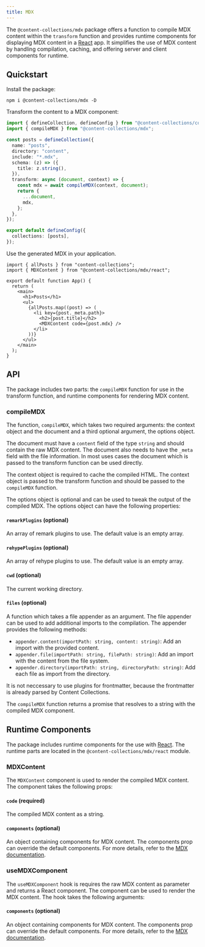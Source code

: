 ```yaml
---
title: MDX
---
```


The `@content-collections/mdx` package offers a function to compile MDX content within the `transform` function and provides runtime components for displaying MDX content in a [React](https://reactjs.org) app. It simplifies the use of MDX content by handling compilation, caching, and offering server and client components for runtime.

## Quickstart

<div className="steps">
<div className="step">

Install the package:

```package-install
npm i @content-collections/mdx -D
```

</div>
<div className="step">

Transform the content to a MDX component:

```ts
import { defineCollection, defineConfig } from "@content-collections/core";
import { compileMDX } from "@content-collections/mdx";

const posts = defineCollection({
  name: "posts",
  directory: "content",
  include: "*.mdx",
  schema: (z) => ({
    title: z.string(),
  }),
  transform: async (document, context) => {
    const mdx = await compileMDX(context, document);
    return {
      ...document,
      mdx,
    };
  },
});

export default defineConfig({
  collections: [posts],
});
```

</div>
<div className="step">

Use the generated MDX in your application.

```tsx
import { allPosts } from "content-collections";
import { MDXContent } from "@content-collections/mdx/react";

export default function App() {
  return (
    <main>
      <h1>Posts</h1>
      <ul>
        {allPosts.map((post) => (
          <li key={post._meta.path}>
            <h2>{post.title}</h2>
            <MDXContent code={post.mdx} />
          </li>
        ))}
      </ul>
    </main>
  );
}
```

</div>
</div>

## API

The package includes two parts: the `compileMDX` function for use in the transform function, and runtime components for rendering MDX content.

### compileMDX

The function, `compileMDX`, which takes two required arguments: the context object and the document and a third optional argument, the options object.

The document must have a `content` field of the type `string` and should contain the raw MDX content. The document also needs to have the `_meta` field with the file information. In most uses cases the document which is passed to the transform function can be used directly.

The context object is required to cache the compiled HTML. The context object is passed to the transform function and should be passed to the `compileMDX` function.

The options object is optional and can be used to tweak the output of the compiled MDX. The options object can have the following properties:

#### `remarkPlugins` (optional)

An array of remark plugins to use. The default value is an empty array.

#### `rehypePlugins` (optional)

An array of rehype plugins to use. The default value is an empty array.

#### `cwd` (optional)

The current working directory.

#### `files` (optional)

A function which takes a file appender as an argument. The file appender can be used to add additional imports to the compilation. The appender provides the following methods:

- `appender.content(importPath: string, content: string)`: Add an import with the provided content.
- `appender.file(importPath: string, filePath: string)`: Add an import with the content from the file system.
- `appender.directory(importPath: string, directoryPath: string)`: Add each file as import from the directory.

It is not neccessary to use plugins for frontmatter, because the frontmatter is already parsed by Content Collections.

The `compileMDX` function returns a promise that resolves to a string with the compiled MDX component.

## Runtime Components

The package includes runtime components for the use with [React](https://reactjs.org/). The runtime parts are located in the `@content-collections/mdx/react` module.

### MDXContent

The `MDXContent` component is used to render the compiled MDX content. The component takes the following props:

#### `code` (required)

The compiled MDX content as a string.

#### `components` (optional)

An object containing components for MDX content. The components prop can override the default components. For more details, refer to the [MDX documentation](https://mdxjs.com/table-of-components/#components).

### useMDXComponent

The `useMDXComponent` hook is requires the raw MDX content as parameter and returns a React component. The component can be used to render the MDX content. The hook takes the following arguments:

#### `components` (optional)

An object containing components for MDX content. The components prop can override the default components. For more details, refer to the [MDX documentation](https://mdxjs.com/table-of-components/#components).
